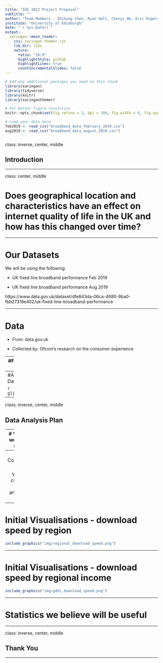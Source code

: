 ```yaml
---
title: "IDS 2022 Project Proposal"
subtitle: ""
author: "Team Members - Zhihong Chen, Ryan Hall, Chenyi He, Eric Rogers, Eddie Washbrook"
institute: "University of Edinburgh"
date: "`r Sys.Date()`"
output:
  xaringan::moon_reader:
    css: xaringan-themer.css
    lib_dir: libs
    nature:
      ratio: "16:9"
      highlightStyle: github
      highlightLines: true
      countIncrementalSlides: false
---
```


```r
# Add any additional packages you need to this chunk
library(xaringan)
library(tidyverse)
library(knitr)
library(xaringanthemer)
```

```r
# For better figure resolution
knitr::opts_chunk$set(fig.retina = 3, dpi = 300, fig.width = 6, fig.asp = 0.618, out.width = "80%")
```

```r
# Load your data here
feb2019 <- read_csv("broadband_data_february_2019.csv")
aug2019 <- read_csv("broadband_data_august_2019.csv")
```

```r

```

class: inverse, center, middle

## Introduction

---

class: center, middle

# Does geographical location and characteristics have an effect on internet quality of life in the UK and how has this changed over time?

---

# Our Datasets

We will be using the following:

 - UK fixed line broadband performance Feb 2019

 - UK fixed line broadband performance Aug 2019

https://www.data.gov.uk/dataset/dfe843da-06ca-4680-9ba0-fbb27319e402/uk-fixed-line-broadband-performance


---

# Data

 - From: data.gov.uk

 - Collected by: Ofcom’s research on the consumer experience
 
---
#February 2019 Data

```r
glimpse(feb2019)
```

---
#August 2019 Data

```r
glimpse(aug2019)
```

---
class: inverse, center, middle

## Data Analysis Plan

---
# Variables we will use (for now)

 - Region and Country 
 - "Urban Rural"
 - 24 Hour Average / Minimum / Maximum Download Speeds
 - 24 Hour Average / Minimum / Maximum Upload Speeds
 - Peak Speeds for the above (Peak Average Download, etc.)
 - Netflix / iPlayer / Youtube 24 Hour Average Speeds - HD and SD

---
# Comparison Groups

We will be comparing February and August 2019

---
# Initial Visualisations - download speed by region
```r
include_graphics("img/regional_download_speed.png")
```
---

# Initial Visualisations - download speed by regional income
```r
include_graphics("img/gdhi_download_speed.png")
```
---

# Statistics we believe will be useful

---

class: inverse, center, middle

## Thank You

---
